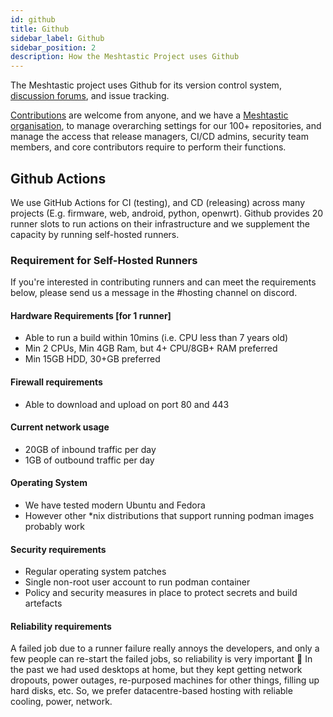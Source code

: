 ```yaml
---
id: github
title: Github
sidebar_label: Github
sidebar_position: 2
description: How the Meshtastic Project uses Github
---
```

The Meshtastic project uses Github for its version control system,
[discussion forums](https://github.com/orgs/meshtastic/discussions), and issue tracking.

[Contributions](/docs/contributing/) are welcome from anyone, and we have a [Meshtastic organisation](https://github.com/orgs/meshtastic), 
to manage overarching settings for our 100+ repositories, and manage the access that release
managers, CI/CD admins, security team members, and core contributors require to perform
their functions.

## Github Actions
We use GitHub Actions for CI (testing), and CD (releasing) across many
projects (E.g. firmware, web, android, python, openwrt). Github provides 20 runner slots to
run actions on their infrastructure and we supplement the capacity by running self-hosted
runners.

### Requirement for Self-Hosted Runners
If you're interested in contributing runners and can meet the requirements
below, please send us a message in the #hosting channel on discord.

#### Hardware Requirements [for 1 runner]
- Able to run a build within 10mins (i.e. CPU less than 7 years old)
- Min 2 CPUs, Min 4GB Ram, but 4+ CPU/8GB+ RAM preferred
- Min 15GB HDD, 30+GB preferred

#### Firewall requirements
- Able to download and upload on port 80 and 443

#### Current network usage
- 20GB of inbound traffic per day
- 1GB of outbound traffic per day

#### Operating System
- We have tested modern Ubuntu and Fedora
- However other *nix distributions that support running podman images probably work

#### Security requirements
- Regular operating system patches 
- Single non-root user account to run podman container
- Policy and security measures in place to protect secrets and build artefacts

#### Reliability requirements
A failed job due to a runner failure really annoys the developers, and only a
 few people can re-start the failed jobs, so reliability is very important 🙂
In the past we had used desktops at home, but they kept getting network dropouts,
power outages, re-purposed machines for other things, filling up hard disks, etc.
So, we prefer datacentre-based hosting with reliable cooling, power, network.

